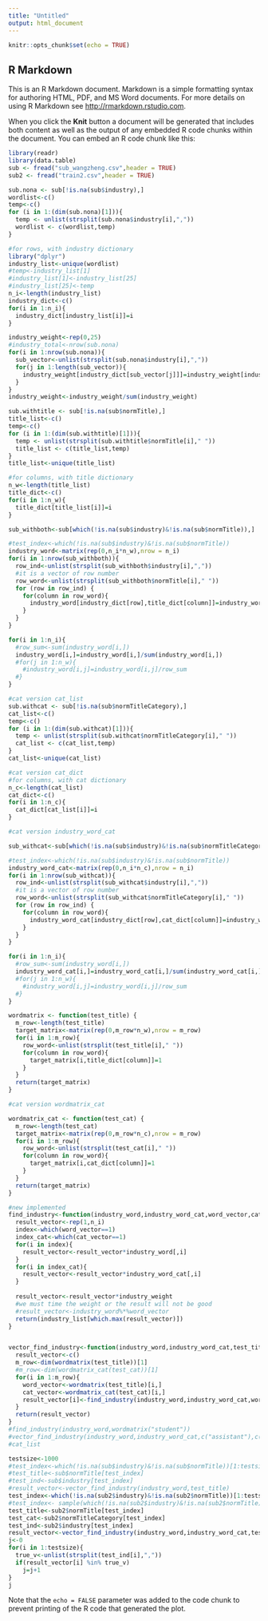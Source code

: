 ---
title: "Untitled"
output: html_document
---

```{r setup, include=FALSE}
knitr::opts_chunk$set(echo = TRUE)
```

## R Markdown

This is an R Markdown document. Markdown is a simple formatting syntax for authoring HTML, PDF, and MS Word documents. For more details on using R Markdown see <http://rmarkdown.rstudio.com>.

When you click the **Knit** button a document will be generated that includes both content as well as the output of any embedded R code chunks within the document. You can embed an R code chunk like this:
```{r}
library(readr)
library(data.table)
sub <- fread("sub_wangzheng.csv",header = TRUE)
sub2 <- fread("train2.csv",header = TRUE)
```

```{r}
sub.nona <- sub[!is.na(sub$industry),]
wordlist<-c()
temp<-c()
for (i in 1:(dim(sub.nona)[1])){
  temp <- unlist(strsplit(sub.nona$industry[i],","))
  wordlist <- c(wordlist,temp)
}
```


```{r}
#for rows, with industry dictionary
library("dplyr")
industry_list<-unique(wordlist)
#temp<-industry_list[1]
#industry_list[1]<-industry_list[25]
#industry_list[25]<-temp
n_i<-length(industry_list)
industry_dict<-c()
for(i in 1:n_i){
  industry_dict[industry_list[i]]=i
}

industry_weight<-rep(0,25)
#industry_total<-nrow(sub.nona)
for(i in 1:nrow(sub.nona)){
  sub_vector<-unlist(strsplit(sub.nona$industry[i],","))
  for(j in 1:length(sub_vector)){
    industry_weight[industry_dict[sub_vector[j]]]=industry_weight[industry_dict[sub_vector[j]]]+1
  }
}
industry_weight<-industry_weight/sum(industry_weight)
```




```{r}
sub.withtitle <- sub[!is.na(sub$normTitle),]
title_list<-c()
temp<-c()
for (i in 1:(dim(sub.withtitle)[1])){
  temp <- unlist(strsplit(sub.withtitle$normTitle[i]," "))
  title_list <- c(title_list,temp)
}
title_list<-unique(title_list)
```




```{r}
#for columns, with title dictionary
n_w<-length(title_list)
title_dict<-c()
for(i in 1:n_w){
  title_dict[title_list[i]]=i
}
```





```{r}

sub_withboth<-sub[which(!is.na(sub$industry)&!is.na(sub$normTitle)),]

#test_index<-which(!is.na(sub$industry)&!is.na(sub$normTitle))
industry_word<-matrix(rep(0,n_i*n_w),nrow = n_i)
for(i in 1:nrow(sub_withboth)){
  row_ind<-unlist(strsplit(sub_withboth$industry[i],","))
  #it is a vector of row number
  row_word<-unlist(strsplit(sub_withboth$normTitle[i]," "))
  for (row in row_ind) {
    for(column in row_word){
      industry_word[industry_dict[row],title_dict[column]]=industry_word[industry_dict[row],title_dict[column]]+1
    }
  }
}

for(i in 1:n_i){
  #row_sum<-sum(industry_word[i,])
  industry_word[i,]=industry_word[i,]/sum(industry_word[i,])
  #for(j in 1:n_w){
    #industry_word[i,j]=industry_word[i,j]/row_sum
  #}
}

```




```{r}
#cat version cat_list 
sub.withcat <- sub[!is.na(sub$normTitleCategory),]
cat_list<-c()
temp<-c()
for (i in 1:(dim(sub.withcat)[1])){
  temp <- unlist(strsplit(sub.withcat$normTitleCategory[i]," "))
  cat_list <- c(cat_list,temp)
}
cat_list<-unique(cat_list)
```




```{r}
#cat version cat_dict 
#for columns, with cat dictionary
n_c<-length(cat_list)
cat_dict<-c()
for(i in 1:n_c){
  cat_dict[cat_list[i]]=i
}
```





```{r}
#cat version industry_word_cat

sub_withcat<-sub[which(!is.na(sub$industry)&!is.na(sub$normTitleCategory)),]

#test_index<-which(!is.na(sub$industry)&!is.na(sub$normTitle))
industry_word_cat<-matrix(rep(0,n_i*n_c),nrow = n_i)
for(i in 1:nrow(sub_withcat)){
  row_ind<-unlist(strsplit(sub_withcat$industry[i],","))
  #it is a vector of row number
  row_word<-unlist(strsplit(sub_withcat$normTitleCategory[i]," "))
  for (row in row_ind) {
    for(column in row_word){
      industry_word_cat[industry_dict[row],cat_dict[column]]=industry_word_cat[industry_dict[row],cat_dict[column]]+1
    }
  }
}

for(i in 1:n_i){
  #row_sum<-sum(industry_word[i,])
  industry_word_cat[i,]=industry_word_cat[i,]/sum(industry_word_cat[i,])
  #for(j in 1:n_w){
    #industry_word[i,j]=industry_word[i,j]/row_sum
  #}
}


```


```{r}

wordmatrix <- function(test_title) {
  m_row<-length(test_title)
  target_matrix<-matrix(rep(0,m_row*n_w),nrow = m_row)
  for(i in 1:m_row){
    row_word<-unlist(strsplit(test_title[i]," "))
    for(column in row_word){
      target_matrix[i,title_dict[column]]=1
    }
  }
  return(target_matrix)
}

#cat version wordmatrix_cat

wordmatrix_cat <- function(test_cat) {
  m_row<-length(test_cat)
  target_matrix<-matrix(rep(0,m_row*n_c),nrow = m_row)
  for(i in 1:m_row){
    row_word<-unlist(strsplit(test_cat[i]," "))
    for(column in row_word){
      target_matrix[i,cat_dict[column]]=1
    }
  }
  return(target_matrix)
}

#new implemented
find_industry<-function(industry_word,industry_word_cat,word_vector,cat_vector){
  result_vector<-rep(1,n_i)
  index<-which(word_vector==1)
  index_cat<-which(cat_vector==1)
  for(i in index){
    result_vector<-result_vector*industry_word[,i]
  }
  for(i in index_cat){
    result_vector<-result_vector*industry_word_cat[,i]
  }
  
  result_vector<-result_vector*industry_weight
  #we must time the weight or the result will not be good
  #result_vector<-industry_word%*%word_vector
  return(industry_list[which.max(result_vector)])
}


vector_find_industry<-function(industry_word,industry_word_cat,test_title,test_cat){
  result_vector<-c()
  m_row<-dim(wordmatrix(test_title))[1]
  #m_row<-dim(wordmatrix_cat(test_cat))[1]
  for(i in 1:m_row){
    word_vector<-wordmatrix(test_title)[i,]
    cat_vector<-wordmatrix_cat(test_cat)[i,]
    result_vector[i]<-find_industry(industry_word,industry_word_cat,word_vector,cat_vector)
  }
  return(result_vector)
}
#find_industry(industry_word,wordmatrix("student"))
#vector_find_industry(industry_word,industry_word_cat,c("assistant"),c("sanitation"))
#cat_list
```







```{r}
testsize<-1000
#test_index<-which(!is.na(sub$industry)&!is.na(sub$normTitle))[1:testsize]
#test_title<-sub$normTitle[test_index]
#test_ind<-sub$industry[test_index]
#result_vector<-vector_find_industry(industry_word,test_title)
test_index<-which(!is.na(sub2$industry)&!is.na(sub2$normTitle))[1:testsize]
#test_index<- sample(which(!is.na(sub2$industry)&!is.na(sub2$normTitle)) ,testsize,replace = FALSE)
test_title<-sub2$normTitle[test_index]
test_cat<-sub2$normTitleCategory[test_index]
test_ind<-sub2$industry[test_index]
result_vector<-vector_find_industry(industry_word,industry_word_cat,test_title,test_cat)
j<-0
for(i in 1:testsize){
  true_v<-unlist(strsplit(test_ind[i],","))
  if(result_vector[i] %in% true_v)
    j=j+1
}
j

```



Note that the `echo = FALSE` parameter was added to the code chunk to prevent printing of the R code that generated the plot.
